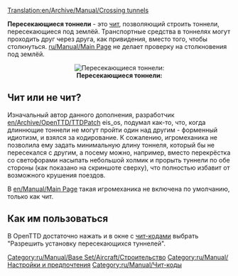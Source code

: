[[Translation:en/Archive/Manual/Crossing tunnels]]

'''Пересекающиеся тоннели''' - это [[ru/Manual/Чит-коды|чит]], позволяющий строить тоннели, пересекающиеся под землёй. Транспортные средства в тоннелях могут проходить друг через друга, как привидения, вместо того, чтобы столкнуться. [[ru/Manual/Main Page]] не делает проверку на столкновения под землёй.

<center>[[File:en/Archive/Manual/Crossing Tunnels.png|right|frame|'''Пересекающиеся тоннели:''']]</center>

== Чит или не чит? ==

Изначальный автор данного дополнения, разработчик [[en/Archive/OpenTTD/TTDPatch]] eis_os, подумал как-то, что, когда длиннющие тоннели не могут пройти один над другим - форменный идиотизм, и взялся за кодирование. К сожалению, игромеханика не позволила ему задать минимальную длину тоннеля, который бы не пересекался с другим, а посему можно, например, вместо перекрёстка со светофорами насыпать небольшой холмик и прорыть туннели по обе стороны (как показано на скриншоте сверху), что полностью избавит от возможного крушения поездов.

В [[en/Manual/Main Page]] такая игромеханика не включена по умолчанию, только как чит.

== Как им пользоваться ==

В OpenTTD достаточно нажать {{en/Keypress|Ctrl|Alt|C}} и в окне с [[ru/Manual/Чит-коды|чит-кодами]] выбрать "Разрешить установку пересекающихся туннелей".



[[Category:ru/Manual/Base Set/Aircraft/Строительство]]
[[Category:ru/Manual/Настройки и предпочтения]]
[[Category:ru/Manual/Чит-коды]]